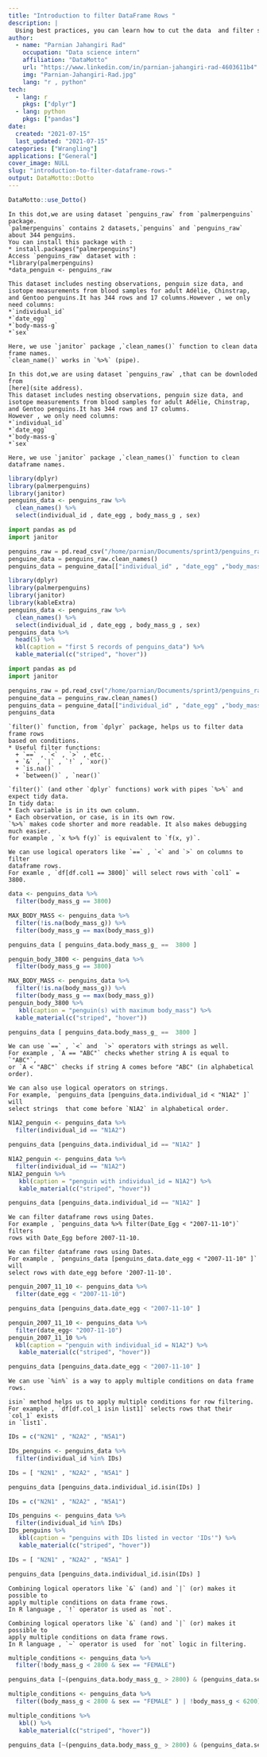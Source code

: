 ```yaml
---
title: "Introduction to filter DataFrame Rows "
description: |
  Using best practices, you can learn how to cut the data  and filter specific rows/observations.
author:
  - name: "Parnian Jahangiri Rad"
    occupation: "Data science intern"
    affiliation: "DataMotto"
    url: "https://www.linkedin.com/in/parnian-jahangiri-rad-4603611b4"
    img: "Parnian-Jahangiri-Rad.jpg"
    lang: "r , python"
tech:
  - lang: r
    pkgs: ["dplyr"]
  - lang: python
    pkgs: ["pandas"]
date:
  created: "2021-07-15"
  last_updated: "2021-07-15"
categories: ["Wrangling"]
applications: ["General"]
cover_image: NULL
slug: "introduction-to-filter-dataframe-rows-"
output: DataMotto::Dotto
---
```


```r
DataMotto::use_Dotto()
```

<!-- Dot 1, lang: r ------------------------------------------------>

```block
In this dot,we are using dataset `penguins_raw` from `palmerpenguins` package.
`palmerpenguins` contains 2 datasets,`penguins` and `penguins_raw` about 344 penguins.
You can install this package with :  
* install.packages("palmerpenguins")  
Access `penguins_raw` dataset with :  
*library(palmerpenguins)  
*data_penguin <- penguins_raw
  
This dataset includes nesting observations, penguin size data, and isotope measurements from blood samples for adult Adélie, Chinstrap, and Gentoo penguins.It has 344 rows and 17 columns.However , we only need columns:  
*`individual_id`  
*`date_egg`  
*`body-mass-g`  
*`sex`
  
Here, we use `janitor` package ,`clean_names()` function to clean data frame names.
`clean_name()` works in `%>%` (pipe).  
```

<!-- Dot 1, lang: Python ------------------------------------------------>
```block
In this dot,we are using dataset `penguins_raw` ,that can be downloded from
[here](site address).
This dataset includes nesting observations, penguin size data, and isotope measurements from blood samples for adult Adélie, Chinstrap, and Gentoo penguins.It has 344 rows and 17 columns.  
However , we only need columns:  
*`individual_id`    
*`date_egg`    
*`body-mass-g`    
*`sex`    

Here, we use `janitor` package ,`clean_names()` function to clean dataframe names.
```

```r
library(dplyr)
library(palmerpenguins)
library(janitor)
penguins_data <- penguins_raw %>%
  clean_names() %>%
  select(individual_id , date_egg , body_mass_g , sex)
```

```python
import pandas as pd
import janitor

penguins_raw = pd.read_csv("/home/parnian/Documents/sprint3/penguins_raw.csv")
penguine_data = penguins_raw.clean_names()
penguins_data = penguine_data[["individual_id" , "date_egg" ,"body_mass_g_" , "sex" ]]
```



```r
library(dplyr)
library(palmerpenguins)
library(janitor)
library(kableExtra)
penguins_data <- penguins_raw %>%
  clean_names() %>% 
  select(individual_id , date_egg , body_mass_g , sex)
penguins_data %>%
  head(5) %>% 
  kbl(caption = "first 5 records of penguins_data") %>%
  kable_material(c("striped", "hover"))
```

```python
import pandas as pd
import janitor

penguins_raw = pd.read_csv("/home/parnian/Documents/sprint3/penguins_raw.csv")
penguine_data = penguins_raw.clean_names()
penguins_data = penguine_data[["individual_id" , "date_egg" ,"body_mass_g_" , "sex" ]]
penguins_data
```

<!-- Dot 2, lang: r ------------------------------------------------>
```block
`filter()` function, from `dplyr` package, helps us to filter data frame rows
based on conditions.  
* Useful filter functions:
  + `==` , `<` , `>` , etc.  
  + `&` , `|` , `!` , `xor()`  
  + `is.na()`  
  + `between()` , `near()`  

`filter()` (and other `dplyr` functions) work with pipes `%>%` and expect tidy data.   
In tidy data:  
* Each variable is in its own column.  
* Each observation, or case, is in its own row.  
`%>%` makes code shorter and more readable. It also makes debugging much easier.
for example , `x %>% f(y)` is equivalent to `f(x, y)`.
```
<!-- Dot 2, lang: python ------------------------------------------------>
```block
We can use logical operators like `==` , `<` and `>` on columns to filter
dataframe rows.  
For examle , `df[df.col1 == 3800]` will select rows with `col1` = 3800.  
```

```r
data <- penguins_data %>%
  filter(body_mass_g == 3800)

MAX_BODY_MASS <- penguins_data %>%
  filter(!is.na(body_mass_g)) %>%
  filter(body_mass_g == max(body_mass_g))
```

```python
penguins_data [ penguins_data.body_mass_g_ ==  3800 ]
```

```r
penguin_body_3800 <- penguins_data %>%
  filter(body_mass_g == 3800)

MAX_BODY_MASS <- penguins_data %>%
  filter(!is.na(body_mass_g)) %>%
  filter(body_mass_g == max(body_mass_g))
penguin_body_3800 %>%
   kbl(caption = "penguin(s) with maximum body_mass") %>%
  kable_material(c("striped", "hover"))
```

```python
penguins_data [ penguins_data.body_mass_g_ ==  3800 ]
```

<!-- Dot 3, lang: r ------------------------------------------------>
```block
We can use `==` , `<` and  `>` operators with strings as well.  
For example , `A == "ABC"` checks whether string A is equal to `"ABC"`,
or `A < "ABC"` checks if string A comes before "ABC" (in alphabetical order).
```

<!-- Dot 3, lang: python ------------------------------------------------>
```block
We can also use logical operators on strings.  
For example, `penguins_data [penguins_data.individual_id < "N1A2" ]` will 
select strings  that come before `N1A2` in alphabetical order.
```

```r
N1A2_penguin <- penguins_data %>%
  filter(individual_id == "N1A2")
```

```python
penguins_data [penguins_data.individual_id == "N1A2" ]
```

```r
N1A2_penguin <- penguins_data %>%
  filter(individual_id == "N1A2")
N1A2_penguin %>%
   kbl(caption = "penguin with individual_id = N1A2") %>%
   kable_material(c("striped", "hover"))
```

```python
penguins_data [penguins_data.individual_id == "N1A2" ]
```

<!-- Dot 4, lang: r ------------------------------------------------>
```block
We can filter dataframe rows using Dates.  
For example , `penguins_data %>% filter(Date_Egg < "2007-11-10")` filters
rows with Date_Egg before 2007-11-10.
```

<!-- Dot 4, lang: python ------------------------------------------------>
```block
We can filter dataframe rows using Dates.   
For example , `penguins_data [penguins_data.date_egg < "2007-11-10" ]` will 
select rows with date_egg before '2007-11-10'.  
```

```r
penguin_2007_11_10 <- penguins_data %>%
  filter(date_egg < "2007-11-10")
```

```python
penguins_data [penguins_data.date_egg < "2007-11-10" ]
```

```r
penguin_2007_11_10 <- penguins_data %>%
  filter(date_egg< "2007-11-10")
penguin_2007_11_10 %>%
  kbl(caption = "penguin with individual_id = N1A2") %>%
   kable_material(c("striped", "hover"))
```

```python
penguins_data [penguins_data.date_egg < "2007-11-10" ]
```

<!-- Dot 5, lang: r ------------------------------------------------>
```block
We can use `%in%` is a way to apply multiple conditions on data frame rows.
```
<!-- Dot 5, lang: python ------------------------------------------------>
```block
isin` method helps us to apply multiple conditions for row filtering.    
For example , `df[df.col_1 isin list1]` selects rows that their `col_1` exists
in `list1`. 
```

```r
IDs = c("N2N1" , "N2A2" , "N5A1")

IDs_penguins <- penguins_data %>%
  filter(individual_id %in% IDs)
```

```python
IDs = [ "N2N1" , "N2A2" , "N5A1" ]

penguins_data [penguins_data.individual_id.isin(IDs) ]
```

```r
IDs = c("N2N1" , "N2A2" , "N5A1")

IDs_penguins <- penguins_data %>%
  filter(individual_id %in% IDs)
IDs_penguins %>%
   kbl(caption = "penguins with IDs listed in vector 'IDs'") %>%
   kable_material(c("striped", "hover"))
```

```python
IDs = [ "N2N1" , "N2A2" , "N5A1" ]

penguins_data [penguins_data.individual_id.isin(IDs) ]
```

<!-- Dot 6, lang: r ------------------------------------------------>
```block
Combining logical operators like `&` (and) and `|` (or) makes it possible to
apply multiple conditions on data frame rows.  
In R language , `!` operator is used as `not`.
```
<!-- Dot 6, lang: python ------------------------------------------------>
```block
Combining logical operators like `&` (and) and `|` (or) makes it possible to
apply multiple conditions on data frame rows.  
In R language , `~` operator is used  for `not` logic in filtering. 
```

```r
multiple_conditions <- penguins_data %>%
  filter(!body_mass_g < 2800 & sex == "FEMALE")
```

```python
penguins_data [~(penguins_data.body_mass_g_ > 2800) & (penguins_data.sex == "FEMALE" )]
```

```r
multiple_conditions <- penguins_data %>%
  filter((body_mass_g < 2800 & sex == "FEMALE" ) | !body_mass_g < 6200)

multiple_conditions %>%
   kbl() %>%
   kable_material(c("striped", "hover"))
```

```python
penguins_data [~(penguins_data.body_mass_g_ > 2800) & (penguins_data.sex == "FEMALE" )]
```
